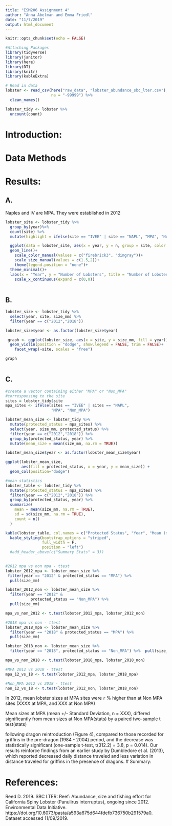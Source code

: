 ```yaml
---
title: "ESM206 Assignment 4"
author: "Anna Abelman and Emma Friedl"
date: "11/7/2019"
output: html_document
---
```


```r
knitr::opts_chunk$set(echo = FALSE)
```

```r
#Attaching Packages
library(tidyverse)
library(janitor)
library(here)
library(DT)
library(knitr)
library(kableExtra)

# Read in data
lobster <- read_csv(here("raw_data", "lobster_abundance_sbc_lter.csv"),
                    na = "-99999") %>% 
  clean_names()
```

```r
lobster_tidy <- lobster %>% 
  uncount(count)
```


# Introduction:

# Data Methods

# Results:

## A.

Naples and IV are MPA. They were established in 2012
```r
lobster_site <- lobster_tidy %>% 
  group_by(year)%>% 
  count(site) %>% 
  mutate(highlight = ifelse(site == "IVEE" | site == "NAPL", "MPA", "Non-MPA"))

  ggplot(data = lobster_site, aes(x = year, y = n, group = site, color = highlight)) +
  geom_line()+
    scale_color_manual(values = c("firebrick3", "dimgray"))+
    scale_size_manual(values = c(1.5,2))+
    theme(legend.position = "none")+
  theme_minimal()+
  labs(x = "Year", y = "Number of Lobsters", title = "Number of Lobsters Per Site, 2012-2018")+
    scale_x_continuous(expand = c(0,0))
  
```

## B.
```r
lobster_size <- lobster_tidy %>%
  select(year, site, size_mm) %>% 
  filter(year == c("2012","2018"))

lobster_size$year <- as.factor(lobster_size$year)

 graph <- ggplot(lobster_size, aes(x = site, y = size_mm, fill = year)) +
  geom_violin(position = "dodge", show.legend = FALSE, trim = FALSE)+
    facet_wrap(~site, scales = "free")

graph
  
```


## C.
```r
#create a vector containing either "MPA" or "Non_MPA"
#corresponsing to the site
sites = lobster_tidy$site
mpa_sites <- ifelse(sites == "IVEE" | sites == "NAPL", 
                    "MPA", "Non_MPA")

lobster_mean_size <- lobster_tidy %>% 
  mutate(protected_status = mpa_sites) %>% 
  select(year, size_mm, protected_status) %>% 
  filter(year == c("2012","2018")) %>% 
  group_by(protected_status, year) %>% 
  mutate(mean_size = mean(size_mm, na.rm = TRUE)) 

lobster_mean_size$year <- as.factor(lobster_mean_size$year)

ggplot(lobster_mean_size, 
       aes(fill = protected_status, x = year, y = mean_size)) +
  geom_col(position="dodge")

```


```r
#mean statistics
lobster_table <- lobster_tidy %>% 
  mutate(protected_status = mpa_sites) %>%
  filter(year == c("2012","2018")) %>% 
  group_by(protected_status, year) %>% 
  summarize(
    mean = mean(size_mm, na.rm = TRUE),
    sd = sd(size_mm, na.rm = TRUE),
    count = n()
  )

kable(lobster_table, col.names = c("Protected Status", "Year", "Mean (mm)", "Standard Deviation (mm)", "Count")) %>% 
  kable_styling(bootstrap_options = "striped", 
                full_width = F,
                position = "left")
  #add_header_above(c("Summary Stats" = 3))
  

#2012 mpa vs non mpa - ttest
lobster_2012_mpa <- lobster_mean_size %>% 
 filter(year == "2012" & protected_status == "MPA") %>% 
  pull(size_mm)

lobster_2012_non <- lobster_mean_size %>% 
  filter(year == "2012" & 
           protected_status == "Non_MPA") %>% 
  pull(size_mm)

mpa_vs_non_2012 <- t.test(lobster_2012_mpa, lobster_2012_non)

#2018 mpa vs non - ttest
lobster_2018_mpa <- lobster_mean_size %>% 
  filter(year == "2018" & protected_status == "MPA") %>% 
  pull(size_mm)

lobster_2018_non <- lobster_mean_size %>% 
  filter(year == "2018", protected_status == "Non_MPA") %>%  pull(size_mm)

mpa_vs_non_2018 <- t.test(lobster_2018_mpa, lobster_2018_non)

#MPA 2012 vs 2018 - ttest
mpa_12_vs_18 <- t.test(lobster_2012_mpa, lobster_2018_mpa)

#Non_MPA 2012 vs 2018 - ttest
non_12_vs_18 <- t.test(lobster_2012_non, lobster_2018_non)

```

In 2012, mean lobster sizes at MPA sites were `r ` % higher than at Non MPA sites (XXXX at MPA, and XXX at Non MPA) 

Mean sizes at MPA (mean +/- Standard Deviation, n = XXX), differed significantly from mean sizes at Non MPA(stats) by a paired two-sample t test(stats)

following dragon reintroduction (Figure 4), compared to those recorded for griffins in the pre-dragon (1984 - 2004) period, and the decrease was statistically significant (one-sample t-test, t(312.2) = 3.8, p = 0.014). Our results reinforce findings from an earlier study by Dumbledore et al. (2013), which reported decreased daily distance traveled and less variation in distance traveled for griffins in the presence of dragons.
# Summary:


# References:

Reed D. 2019. SBC LTER: Reef: Abundance, size and fishing effort for California Spiny Lobster (Panulirus interruptus), ongoing since 2012. Environmental Data Initiative. https://doi.org/10.6073/pasta/a593a675d644fdefb736750b291579a0. Dataset accessed 11/09/2019.










